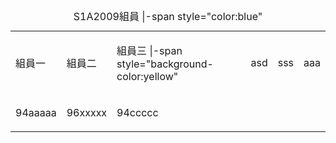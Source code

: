 {| border ="2"
|+ S1A2009組員 
|-span style="color:blue"
|組員一  
|組員二
|組員三
|-span style="background-color:yellow"
|asd
|sss
|aaa
|-
|94aaaaa
|96xxxxx
|94ccccc
|}